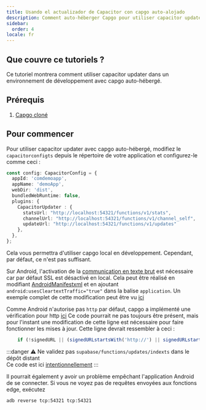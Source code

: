 ```yaml
---
title: Usando el actualizador de Capacitor con capgo auto-alojado
description: Comment auto-héberger Capgo pour utiliser capacitor updater
sidebar:
  order: 4
locale: fr
---
```


## Que couvre ce tutoriels ?

Ce tutoriel montrera comment utiliser capacitor updater dans un environnement de développement avec capgo auto-hébergé.

## Prérequis

1. [Capgo cloné](https://githubcom/Cap-go/capgo)

## Pour commencer

Pour utiliser capacitor updater avec capgo auto-hébergé, modifiez le `capacitorconfigts` depuis le répertoire de votre application et configurez-le comme ceci :

```ts
const config: CapacitorConfig = {
  appId: 'comdemoapp',
  appName: 'demoApp',
  webDir: 'dist',
  bundledWebRuntime: false,
  plugins: {
    CapacitorUpdater : {
      statsUrl: "http://localhost:54321/functions/v1/stats",
      channelUrl: "http://localhost:54321/functions/v1/channel_self",
      updateUrl: "http://localhost:54321/functions/v1/updates"
    },
  },
};
```

Cela vous permettra d'utiliser capgo local en développement. Cependant, par défaut, ce n'est pas suffisant.

Sur Android, l'activation de la [communication en texte brut](https://developerandroidcom/topic/security/risks/cleartext) est nécessaire car par défaut SSL est désactivé en local.
Cela peut être réalisé en modifiant [AndroidManifestxml](https://githubcom/Cap-go/capacitor-updater/blob/main/android/src/main/AndroidManifestxml) et en ajoutant `android:usesCleartextTraffic="true"` dans la balise `application`.
Un exemple complet de cette modification peut être vu [ici](https://gistgithubcom/WcaleNieWolny/061a015acdebe35eaf3afd7030797701)

Comme Android n'autorise pas `http` par défaut, capgo a implémenté une vérification pour http [ici](https://githubcom/Cap-go/capgo/blob/4cce6c0707d745faa2afbab643e636bad927c602/supabase/functions/updates/indexts#L396)
Ce code pourrait ne pas toujours être présent, mais pour l'instant une modification de cette ligne est nécessaire pour faire fonctionner les mises à jour.
Cette ligne devrait ressembler à ceci :
```ts
    if (!signedURL || (signedURLstartsWith('http://') || signedURLstartsWith('https://'))) {
```

:::danger
⚠️ Ne validez pas `supabase/functions/updates/indexts` dans le dépôt distant\
Ce code est ici [intentionnellement](https://githubcom/Cap-go/capacitor-updater/issues/37#issuecomment-1684916354)
:::

Il pourrait également y avoir un problème empêchant l'application Android de se connecter. Si vous ne voyez pas de requêtes envoyées aux fonctions edge, exécutez
```bash
adb reverse tcp:54321 tcp:54321
```